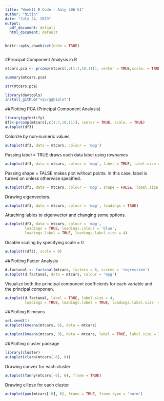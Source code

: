 ```yaml
---
title: "Week11 R Code - Anly 506-51"
author: "Nitin"
date: "July 24, 2019"
output:
  pdf_document: default
  html_document: default
---
```


```r
knitr::opts_chunk$set(echo = TRUE)
```


```r

```


#Principal Component Analysis in R

```r
mtcars.pca <- prcomp(mtcars[,c(1:7,10,11)], center = TRUE,scale. = TRUE)

summary(mtcars.pca)
```

```r
str(mtcars.pca)
```

```r
library(devtools)
install_github("vqv/ggbiplot")

```

##Plotting PCA (Principal Component Analysis)

```r
library(ggfortify)
df3<-prcomp(mtcars[,c(1:7,10,11)], center = TRUE, scale. = TRUE)
autoplot(df3)
```

Colorize by non-numeric values
```r
autoplot(df3, data = mtcars, colour = 'mpg')
```

Passing label = TRUE draws each data label using rownames

```r
autoplot(df3, data = mtcars, colour = 'mpg', label = TRUE, label.size = 4)
```

Passing shape = FALSE makes plot without points. In this case, label is turned on unless otherwise specified.

```r
autoplot(df3, data = mtcars, colour = 'mpg', shape = FALSE, label.size = 4)

```
 Drawing eigenvectors.
```r
autoplot(df3, data = mtcars, colour = 'mpg', loadings = TRUE)
```

Attaching lables to eigenvector and changing some options.

```r
autoplot(df3, data = mtcars, colour = 'mpg', 
         loadings = TRUE, loadings.colour = 'blue',
         loadings.label = TRUE, loadings.label.size = 4)
```

Disable scaling by specifying scale = 0

```r
autoplot((df3), scale = 0)
```

##Plotting Factor Analysis
```r
d.factanal <- factanal(mtcars, factors = 6, scores = 'regression')
autoplot(d.factanal, data = mtcars, colour = 'mpg')
```

Visualize both the principal component coefficients for each variable and the principal componen.

```r
autoplot(d.factanal, label = TRUE, label.size = 4,
         loadings = TRUE, loadings.label = TRUE, loadings.label.size  = 4)
```

##Plotting K-means

```r
set.seed(1)
autoplot(kmeans(mtcars, 6), data = mtcars)

```

```r
autoplot(kmeans(mtcars, 3), data = mtcars, label = TRUE, label.size = 3)
```

##Plotting cluster package

```r
library(cluster)
autoplot(clara(mtcars[-6], 6))

```
Drawing convex for each cluster
```r
autoplot(fanny(mtcars[-6], 6), frame = TRUE)
```

Drawing ellipse for each cluster

```r
autoplot(pam(mtcars[-6], 6), frame = TRUE, frame.type = 'norm')
```

